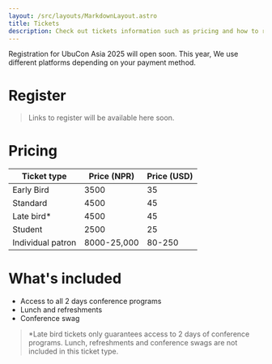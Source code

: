 ```yaml
---
layout: /src/layouts/MarkdownLayout.astro
title: Tickets
description: Check out tickets information such as pricing and how to register for UbuCon Asia 2025.
---
```


Registration for UbuCon Asia 2025 will open soon. This year, We use different platforms depending on your payment method.

# Register 

> Links to register will be available here soon.

# Pricing

| Ticket type | Price (NPR) | Price (USD) |
| ----------- | ----------- | ----------- |
| Early Bird  | 3500        | 35          |
| Standard     | 4500        | 45          |
| Late bird* | 4500        | 45          |
| Student     | 2500        | 25          |
| Individual patron | 8000-25,000           | 80-250           |

# What's included

- Access to all 2 days conference programs
- Lunch and refreshments
- Conference swag 

> *Late bird tickets only guarantees access to 2 days of conference programs. Lunch, refreshments and conference swags are not included in this ticket type.

